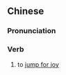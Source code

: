 {{also|喜跃}}
==Chinese==
{{zh-forms|s=喜跃}}

===Pronunciation===
{{zh-pron
|m=xǐyuè
|cat=v
}}

===Verb===
{{zh-verb}}

# to [[jump for joy]]